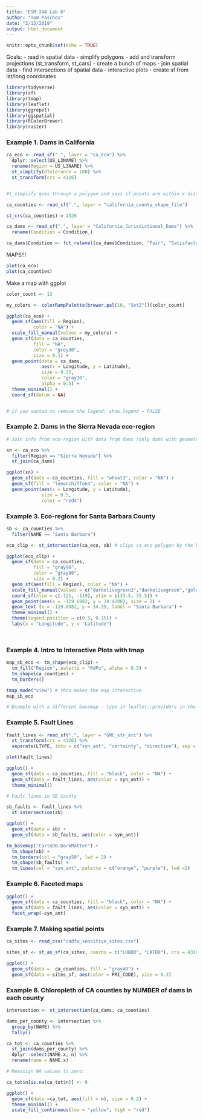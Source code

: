 ```yaml
---
title: "ESM 244 Lab 6"
author: "Tom Paschos"
date: "2/13/2019"
output: html_document
---
```


```r
knitr::opts_chunk$set(echo = TRUE)
```

Goals:
- read in spatial data
- simplify polygons
- add and transform projections (st_transform, st_cars)
- create a bunch of maps
- join spatial data
- find intersections of spatial data
- interactive plots
- create sf from lat/long coordinates


```r

library(tidyverse)
library(sf)
library(tmap)
library(leaflet)
library(ggrepel)
library(ggspatial)
library(RColorBrewer)
library(raster)

```

### Example 1. Dams in California

```r

ca_eco <- read_sf(".", layer = "ca_eco") %>% 
  dplyr::select(US_L3NAME) %>% 
  rename(Region = US_L3NAME) %>% 
  st_simplify(dTolerance = 100) %>% 
  st_transform(crs = 4326)


#t_simplify goes through a polygon and says if points are within x distance between nodes it will collapse those onto a single line

```

```r

ca_counties <- read_sf(".", layer = "california_county_shape_file")

st_crs(ca_counties) = 4326

```

```r

ca_dams <- read_sf(".", layer = "California_Jurisdictional_Dams") %>% 
  rename(Condition = Condition_)

ca_dams$Condition <- fct_relevel(ca_dams$Condition, "Fair", "Satisfactory", "Unsatisfactory", "Poor")

```

MAPS!!! 

```r

plot(ca_eco)
plot(ca_counties)

```

Make a map with ggplot

```r

color_count <- 13

my_colors <- colorRampPalette(brewer.pal(10, "Set2"))(color_count)

ggplot(ca_eco) +
  geom_sf(aes(fill = Region),
          color = "NA") +
  scale_fill_manual(values = my_colors) +
  geom_sf(data = ca_counties, 
          fill = "NA",
          color = "grey30",
          size = 0.1) +
  geom_point(data = ca_dams,
             aes(x = Longitude, y = Latitude),
             size = 0.75,
             color = "gray10",
             alpha = 0.5) +
  theme_minimal() +
  coord_sf(datum = NA)


# if you wanted to remove the legend: show.legend = FALSE

```

### Example 2. Dams in the Sierra Nevada eco-region

```r

# Join info from eco-region with data from dams (only dams with geometries within this sub-region)

sn <- ca_eco %>% 
  filter(Region == "Sierra Nevada") %>% 
  st_join(ca_dams)

ggplot(sn) +
  geom_sf(data = ca_counties, fill = "wheat3", color = "NA") +
  geom_sf(fill = "lemonchiffon4", color = "NA") +
  geom_point(aes(x = Longitude, y = Latitude),
             size = 0.5,
             color = "red4")


```

### Example 3. Eco-regions for Santa Barbara County

```r

sb <- ca_counties %>% 
  filter(NAME == "Santa Barbara")

eco_clip <- st_intersection(ca_eco, sb) # clips ca_eco polygon by the bounds of the sb polygon

ggplot(eco_clip) +
  geom_sf(data = ca_counties, 
          fill = "gray90", 
          color = "gray80", 
          size = 0.2) +
  geom_sf(aes(fill = Region), color = "NA") +
  scale_fill_manual(values = c("darkolivegreen2","darkolivegreen","gold2")) +
  coord_sf(xlim = c(-121, -119), ylim = c(33.5, 35.5)) +
  geom_point(aes(x = -119.6982, y = 34.4208), size = 2) +
  geom_text (x = -119.6982, y = 34.35, label = "Santa Barbara") +
  theme_minimal() +
  theme(legend.position = c(0.5, 0.15)) +
  labs(x = "Longitude", y = "Latitude")




```

### Example 4. Intro to Interactive Plots with tmap

```r

map_sb_eco <- tm_shape(eco_clip) +
  tm_fill("Region", palette = "RdPu", alpha = 0.5) +
  tm_shape(ca_counties) +
  tm_borders()

tmap_mode("view") # this makes the map interactive
map_sb_eco

# Example with a different basemap - type in leaflet::providers in the console to see a list

```

### Example 5. Fault Lines

```r

fault_lines <- read_sf(".", layer = "GMC_str_arc") %>% 
  st_transform(crs = 4326) %>% 
  separate(LTYPE, into = c("syn_ant", "certainty", "direction"), sep = ",")

plot(fault_lines)

ggplot() +
  geom_sf(data = ca_counties, fill = "black", color = "NA") +
  geom_sf(data = fault_lines, aes(color = syn_ant)) +
  theme_minimal()

# Fault lines in SB County

sb_faults <- fault_lines %>% 
  st_intersection(sb)

ggplot() +
  geom_sf(data = sb) +
  geom_sf(data = sb_faults, aes(color = syn_ant))

tm_basemap("CartoDB.DarkMatter") +
  tm_shape(sb) +
  tm_borders(col = "gray50", lwd = 2) +
  tm_shape(sb_faults) +
  tm_lines(col = "syn_ant", palette = c("orange", "purple"), lwd =2)

```

### Example 6. Faceted maps

```r

ggplot() +
  geom_sf(data = ca_counties, fill = "black", color = "NA") +
  geom_sf(data = fault_lines, aes(color = syn_ant)) +
  facet_wrap(~syn_ant)

```

### Example 7. Making spatial points

```r

ca_sites <- read_csv("cadfw_sensitive_sites.csv")

sites_sf <- st_as_sf(ca_sites, coords = c("LONDD", "LATDD"), crs = 4326) # makes these sticky geometries

ggplot() + 
  geom_sf(data =  ca_counties, fill = "gray40") +
  geom_sf(data = sites_sf, aes(color = PRI_CODE), size = 0.3)

```

### Example 8. Chloropleth of CA counties by NUMBER of dams in each county

```r

intersection <- st_intersection(ca_dams, ca_counties)

dams_per_county <- intersection %>% 
  group_by(NAME) %>% 
  tally()

ca_tot <- ca_counties %>% 
  st_join(dams_per_county) %>% 
  dplyr::select(NAME.x, n) %>% 
  rename(name = NAME.x)

# Reassign NA values to zero:

ca_tot$n[is.na(ca_tot$n)] <- 0

ggplot() +
  geom_sf(data =ca_tot, aes(fill = n), size = 0.2) +
  theme_minimal() +
  scale_fill_continuous(low = "yellow", high = "red")

```

